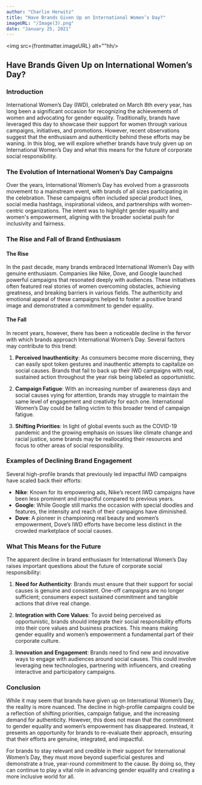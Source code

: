 ```yaml
---
author: "Charlie Herwitz"
title: "Have Brands Given Up on International Women’s Day?"
imageURL: "/Image(3).png"
date: "January 25, 2021"
---
```




<BlogLayout title="6 Designers on the Brands Empowering Women Today">

<img src={frontmatter.imageURL} alt=""hh/>

## Have Brands Given Up on International Women’s Day?

### Introduction

International Women’s Day (IWD), celebrated on March 8th every year, has long been a significant occasion for recognizing the achievements of women and advocating for gender equality. Traditionally, brands have leveraged this day to showcase their support for women through various campaigns, initiatives, and promotions. However, recent observations suggest that the enthusiasm and authenticity behind these efforts may be waning. In this blog, we will explore whether brands have truly given up on International Women’s Day and what this means for the future of corporate social responsibility.

### The Evolution of International Women’s Day Campaigns

Over the years, International Women’s Day has evolved from a grassroots movement to a mainstream event, with brands of all sizes participating in the celebration. These campaigns often included special product lines, social media hashtags, inspirational videos, and partnerships with women-centric organizations. The intent was to highlight gender equality and women's empowerment, aligning with the broader societal push for inclusivity and fairness.

### The Rise and Fall of Brand Enthusiasm

#### The Rise

In the past decade, many brands embraced International Women’s Day with genuine enthusiasm. Companies like Nike, Dove, and Google launched powerful campaigns that resonated deeply with audiences. These initiatives often featured real stories of women overcoming obstacles, achieving greatness, and breaking barriers in various fields. The authenticity and emotional appeal of these campaigns helped to foster a positive brand image and demonstrated a commitment to gender equality.

#### The Fall

In recent years, however, there has been a noticeable decline in the fervor with which brands approach International Women’s Day. Several factors may contribute to this trend:

1. **Perceived Inauthenticity**: As consumers become more discerning, they can easily spot token gestures and inauthentic attempts to capitalize on social causes. Brands that fail to back up their IWD campaigns with real, sustained action throughout the year risk being labeled as opportunistic.

2. **Campaign Fatigue**: With an increasing number of awareness days and social causes vying for attention, brands may struggle to maintain the same level of engagement and creativity for each one. International Women’s Day could be falling victim to this broader trend of campaign fatigue.

3. **Shifting Priorities**: In light of global events such as the COVID-19 pandemic and the growing emphasis on issues like climate change and racial justice, some brands may be reallocating their resources and focus to other areas of social responsibility.

### Examples of Declining Brand Engagement

Several high-profile brands that previously led impactful IWD campaigns have scaled back their efforts:

- **Nike**: Known for its empowering ads, Nike’s recent IWD campaigns have been less prominent and impactful compared to previous years.
- **Google**: While Google still marks the occasion with special doodles and features, the intensity and reach of their campaigns have diminished.
- **Dove**: A pioneer in championing real beauty and women’s empowerment, Dove’s IWD efforts have become less distinct in the crowded marketplace of social causes.

### What This Means for the Future

The apparent decline in brand enthusiasm for International Women’s Day raises important questions about the future of corporate social responsibility:

1. **Need for Authenticity**: Brands must ensure that their support for social causes is genuine and consistent. One-off campaigns are no longer sufficient; consumers expect sustained commitment and tangible actions that drive real change.

2. **Integration with Core Values**: To avoid being perceived as opportunistic, brands should integrate their social responsibility efforts into their core values and business practices. This means making gender equality and women’s empowerment a fundamental part of their corporate culture.

3. **Innovation and Engagement**: Brands need to find new and innovative ways to engage with audiences around social causes. This could involve leveraging new technologies, partnering with influencers, and creating interactive and participatory campaigns.

### Conclusion

While it may seem that brands have given up on International Women’s Day, the reality is more nuanced. The decline in high-profile campaigns could be a reflection of shifting priorities, campaign fatigue, and the increasing demand for authenticity. However, this does not mean that the commitment to gender equality and women’s empowerment has disappeared. Instead, it presents an opportunity for brands to re-evaluate their approach, ensuring that their efforts are genuine, integrated, and impactful.

For brands to stay relevant and credible in their support for International Women’s Day, they must move beyond superficial gestures and demonstrate a true, year-round commitment to the cause. By doing so, they can continue to play a vital role in advancing gender equality and creating a more inclusive world for all.
</BlogLayout>